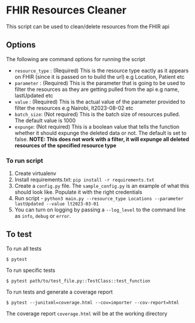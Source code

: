 # FHIR Resources Cleaner

This script can be used to clean/delete resources from the FHIR api

## Options
The following are command options for running the script

* `resource_type` : (Required) This is the resource type eactly as it appears on FHIR (since it is passed on to build the url) e.g Location, Patient etc
* `parameter` : (Required) This is the parameter that is going to be used to filter the resources as they are getting pulled from the api e.g name, lastUpdated etc
* `value` : (Required) This is the actual value of the parameter provided to filter the resources e.g Nairobi, lt2023-08-02 etc
* `batch_size`: (Not required) This is the batch size of resources pulled. The default value is 1000
* `expunge`: (Not required) This is a boolean value that tells the function whether it should expunge the deleted data or not. The default is set to false. __NOTE: This does not work with a filter, it will expunge all deleted resources of the specified resource type__

### To run script
1. Create virtualenv
2. Install requirements.txt: `pip install -r requirements.txt`
3. Create a `config.py` file. The `sample_config.py` is an example  of what this should look like. Populate it with the right credentials
4. Run script - `python3 main.py --resource_type Locations --parameter lastUpdated --value lt2023-03-01`
5. You can turn on logging by passing a `--log_level` to the command line as `info`, `debug` or `error`. 

## To test

To run all tests
```console
$ pytest
```
To run specific tests
```console
$ pytest path/to/test_file.py::TestClass::test_function
```

To run tests and generate a coverage report
```console
$ pytest --junitxml=coverage.html --cov=importer --cov-report=html
```
The coverage report `coverage.html` will be at the working directory